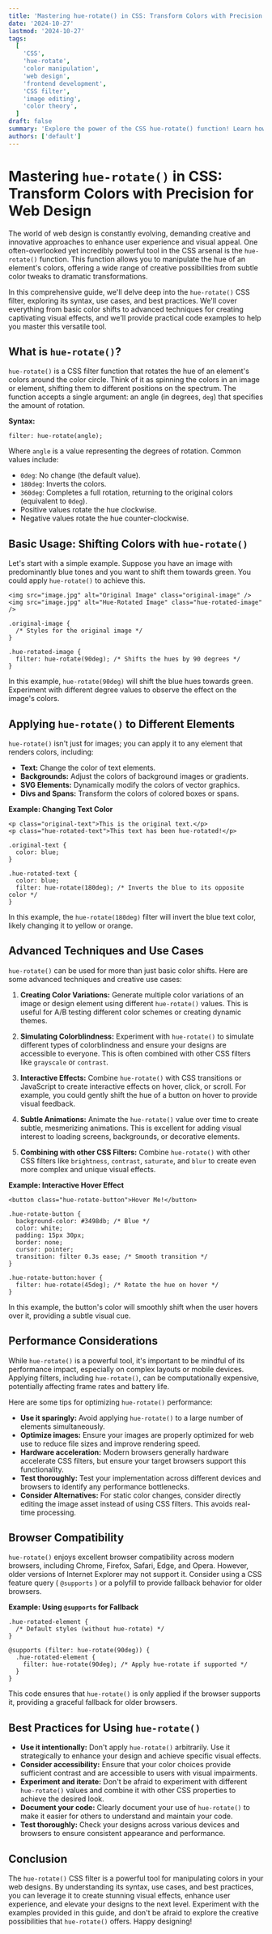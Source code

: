 ```yaml
---
title: 'Mastering hue-rotate() in CSS: Transform Colors with Precision for Web Design'
date: '2024-10-27'
lastmod: '2024-10-27'
tags:
  [
    'CSS',
    'hue-rotate',
    'color manipulation',
    'web design',
    'frontend development',
    'CSS filter',
    'image editing',
    'color theory',
  ]
draft: false
summary: 'Explore the power of the CSS hue-rotate() function! Learn how to transform colors in your web designs, create stunning visual effects, and enhance user experience with practical examples and code snippets.'
authors: ['default']
---
```


# Mastering `hue-rotate()` in CSS: Transform Colors with Precision for Web Design

The world of web design is constantly evolving, demanding creative and innovative approaches to enhance user experience and visual appeal. One often-overlooked yet incredibly powerful tool in the CSS arsenal is the `hue-rotate()` function. This function allows you to manipulate the hue of an element's colors, offering a wide range of creative possibilities from subtle color tweaks to dramatic transformations.

In this comprehensive guide, we'll delve deep into the `hue-rotate()` CSS filter, exploring its syntax, use cases, and best practices. We'll cover everything from basic color shifts to advanced techniques for creating captivating visual effects, and we'll provide practical code examples to help you master this versatile tool.

## What is `hue-rotate()`?

`hue-rotate()` is a CSS filter function that rotates the hue of an element's colors around the color circle. Think of it as spinning the colors in an image or element, shifting them to different positions on the spectrum. The function accepts a single argument: an angle (in degrees, `deg`) that specifies the amount of rotation.

**Syntax:**

```plaintext
filter: hue-rotate(angle);
```

Where `angle` is a value representing the degrees of rotation. Common values include:

- `0deg`: No change (the default value).
- `180deg`: Inverts the colors.
- `360deg`: Completes a full rotation, returning to the original colors (equivalent to `0deg`).
- Positive values rotate the hue clockwise.
- Negative values rotate the hue counter-clockwise.

## Basic Usage: Shifting Colors with `hue-rotate()`

Let's start with a simple example. Suppose you have an image with predominantly blue tones and you want to shift them towards green. You could apply `hue-rotate()` to achieve this.

```plaintext
<img src="image.jpg" alt="Original Image" class="original-image" />
<img src="image.jpg" alt="Hue-Rotated Image" class="hue-rotated-image" />
```

```plaintext
.original-image {
  /* Styles for the original image */
}

.hue-rotated-image {
  filter: hue-rotate(90deg); /* Shifts the hues by 90 degrees */
}
```

In this example, `hue-rotate(90deg)` will shift the blue hues towards green. Experiment with different degree values to observe the effect on the image's colors.

## Applying `hue-rotate()` to Different Elements

`hue-rotate()` isn't just for images; you can apply it to any element that renders colors, including:

- **Text:** Change the color of text elements.
- **Backgrounds:** Adjust the colors of background images or gradients.
- **SVG Elements:** Dynamically modify the colors of vector graphics.
- **Divs and Spans:** Transform the colors of colored boxes or spans.

**Example: Changing Text Color**

```plaintext
<p class="original-text">This is the original text.</p>
<p class="hue-rotated-text">This text has been hue-rotated!</p>
```

```plaintext
.original-text {
  color: blue;
}

.hue-rotated-text {
  color: blue;
  filter: hue-rotate(180deg); /* Inverts the blue to its opposite color */
}
```

In this example, the `hue-rotate(180deg)` filter will invert the blue text color, likely changing it to yellow or orange.

## Advanced Techniques and Use Cases

`hue-rotate()` can be used for more than just basic color shifts. Here are some advanced techniques and creative use cases:

1.  **Creating Color Variations:** Generate multiple color variations of an image or design element using different `hue-rotate()` values. This is useful for A/B testing different color schemes or creating dynamic themes.

2.  **Simulating Colorblindness:** Experiment with `hue-rotate()` to simulate different types of colorblindness and ensure your designs are accessible to everyone. This is often combined with other CSS filters like `grayscale` or `contrast`.

3.  **Interactive Effects:** Combine `hue-rotate()` with CSS transitions or JavaScript to create interactive effects on hover, click, or scroll. For example, you could gently shift the hue of a button on hover to provide visual feedback.

4.  **Subtle Animations:** Animate the `hue-rotate()` value over time to create subtle, mesmerizing animations. This is excellent for adding visual interest to loading screens, backgrounds, or decorative elements.

5.  **Combining with other CSS Filters:** Combine `hue-rotate()` with other CSS filters like `brightness`, `contrast`, `saturate`, and `blur` to create even more complex and unique visual effects.

**Example: Interactive Hover Effect**

```plaintext
<button class="hue-rotate-button">Hover Me!</button>
```

```plaintext
.hue-rotate-button {
  background-color: #3498db; /* Blue */
  color: white;
  padding: 15px 30px;
  border: none;
  cursor: pointer;
  transition: filter 0.3s ease; /* Smooth transition */
}

.hue-rotate-button:hover {
  filter: hue-rotate(45deg); /* Rotate the hue on hover */
}
```

In this example, the button's color will smoothly shift when the user hovers over it, providing a subtle visual cue.

## Performance Considerations

While `hue-rotate()` is a powerful tool, it's important to be mindful of its performance impact, especially on complex layouts or mobile devices. Applying filters, including `hue-rotate()`, can be computationally expensive, potentially affecting frame rates and battery life.

Here are some tips for optimizing `hue-rotate()` performance:

- **Use it sparingly:** Avoid applying `hue-rotate()` to a large number of elements simultaneously.
- **Optimize images:** Ensure your images are properly optimized for web use to reduce file sizes and improve rendering speed.
- **Hardware acceleration:** Modern browsers generally hardware accelerate CSS filters, but ensure your target browsers support this functionality.
- **Test thoroughly:** Test your implementation across different devices and browsers to identify any performance bottlenecks.
- **Consider Alternatives:** For static color changes, consider directly editing the image asset instead of using CSS filters. This avoids real-time processing.

## Browser Compatibility

`hue-rotate()` enjoys excellent browser compatibility across modern browsers, including Chrome, Firefox, Safari, Edge, and Opera. However, older versions of Internet Explorer may not support it. Consider using a CSS feature query ( `@supports` ) or a polyfill to provide fallback behavior for older browsers.

**Example: Using `@supports` for Fallback**

```plaintext
.hue-rotated-element {
  /* Default styles (without hue-rotate) */
}

@supports (filter: hue-rotate(90deg)) {
  .hue-rotated-element {
    filter: hue-rotate(90deg); /* Apply hue-rotate if supported */
  }
}
```

This code ensures that `hue-rotate()` is only applied if the browser supports it, providing a graceful fallback for older browsers.

## Best Practices for Using `hue-rotate()`

- **Use it intentionally:** Don't apply `hue-rotate()` arbitrarily. Use it strategically to enhance your design and achieve specific visual effects.
- **Consider accessibility:** Ensure that your color choices provide sufficient contrast and are accessible to users with visual impairments.
- **Experiment and iterate:** Don't be afraid to experiment with different `hue-rotate()` values and combine it with other CSS properties to achieve the desired look.
- **Document your code:** Clearly document your use of `hue-rotate()` to make it easier for others to understand and maintain your code.
- **Test thoroughly:** Check your designs across various devices and browsers to ensure consistent appearance and performance.

## Conclusion

The `hue-rotate()` CSS filter is a powerful tool for manipulating colors in your web designs. By understanding its syntax, use cases, and best practices, you can leverage it to create stunning visual effects, enhance user experience, and elevate your designs to the next level. Experiment with the examples provided in this guide, and don't be afraid to explore the creative possibilities that `hue-rotate()` offers. Happy designing!
